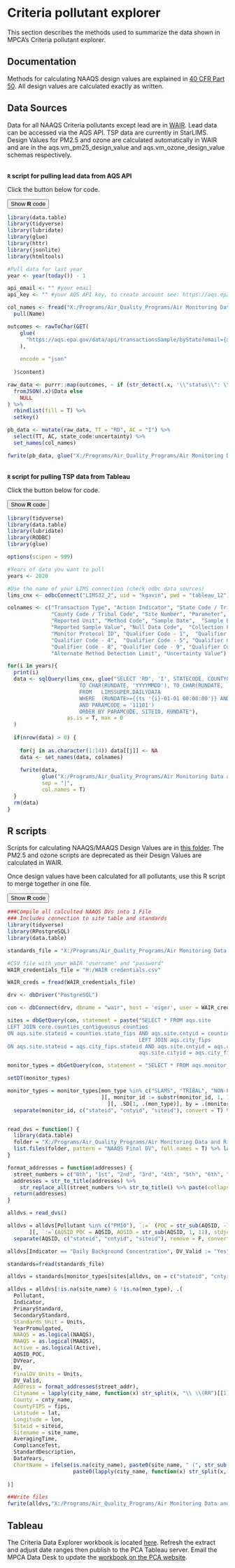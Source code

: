 # Criteria pollutant explorer

This section describes the methods used to summarize the data shown in MPCA's Criteria pollutant explorer.

## Documentation

Methods for calculating NAAQS design values are explained in [40 CFR Part 50](https://www.ecfr.gov/cgi-bin/text-idx?SID=c118ce8b63f65737a282c4281a59abf0&mc=true&node=pt40.2.50&rgn=div5). All design values are calculated exactly as written.

## Data Sources

Data for all NAAQS Criteria pollutants except lead are in [WAIR](http://rainier.pca.state.mn.us/documentation/DataDictionary/wair/index.html). Lead data can be accessed via the AQS API. TSP data are currently in StarLIMS. Design Values for PM2.5 and ozone are calculated automatically in WAIR and are in the aqs.vm_pm25_design_value and aqs.vm_ozone_design_value schemas respectively.

<br> __`R` script for pulling lead data from AQS API__ 

Click the button below for code.

<div class="toggle">
<button class = "btn_code">Show __R__ code</button>

```r
library(data.table)
library(tidyverse)
library(lubridate)
library(glue)
library(httr)
library(jsonlite)
library(htmltools)

#Pull data for last year
year <- year(today()) - 1

api_email <- "" #your email
api_key <- "" #your AQS API key, to create account see: https://aqs.epa.gov/aqsweb/documents/data_api.html#signup

col_names <- fread("X:/Programs/Air_Quality_Programs/Air Monitoring Data and Risks/Air Data Analysis Supporting Information/Information Tables/AQS Raw Data format.csv") %>%
  pull(Name)

outcomes <- rawToChar(GET(
    glue(
      "https://aqs.epa.gov/data/api/transactionsSample/byState?email={api_email}&key={api_key}&param=14129&bdate={year}0101&edate={year}1231&state=27"
    ),
    
    encode = "json"
    
  )$content)

raw_data <- purrr::map(outcomes, ~ if (str_detect(.x, '\\"status\\": \\"Success\\"'))
  fromJSON(.x)$Data else
    NULL
) %>%
  rbindlist(fill = T) %>%
  setkey()

pb_data <- mutate(raw_data, TT = "RD", AC = "I") %>%
  select(TT, AC, state_code:uncertainty) %>%
  set_names(col_names)

fwrite(pb_data, glue("X:/Programs/Air_Quality_Programs/Air Monitoring Data and Risks/6 Air Data/Monitoring Data/Ambient Air Monitoring Data - Test/MPCA Statewide Results/Criteria Pollutants/Lead/Raw Data/Lead Results MN {year}.txt"), sep = "|")
```

</div>

<br> __`R` script for pulling TSP data from Tableau__ 

Click the button below for code.

<div class="toggle">
<button class = "btn_code">Show __R__ code</button>

```r
library(tidyverse)
library(data.table)
library(lubridate)
library(RODBC)
library(glue)

options(scipen = 999)

#Years of data you want to pull
years <- 2020

#Use the name of your LIMS connection (check odbc data sources)
lims_cnx <- odbcConnect("LIMS32_2", uid = "kgavin", pwd = "tableau_12")  #Connect to LIMS

colnames <- c("Transaction Type", "Action Indicator", "State Code / Tribal Indicator",
              "County Code / Tribal Code", "Site Number", "Parameter", "POC",  "Duration Code",
              "Reported Unit", "Method Code", "Sample Date",  "Sample Begin Time",
              "Reported Sample Value", "Null Data Code",  "Collection Frequency Code",
              "Monitor Protocol ID", "Qualifier Code - 1",  "Qualifier Code - 2", "Qualifier Code - 3",
              "Qualifier Code - 4",  "Qualifier Code - 5", "Qualifier Code - 6", "Qualifier Code - 7",
              "Qualifier Code - 8", "Qualifier Code - 9", "Qualifier Code - 10",
              "Alternate Method Detection Limit", "Uncertainty Value")

for(i in years){
  print(i)
  data <- sqlQuery(lims_cnx, glue("SELECT 'RD', 'I', STATECODE, COUNTYCODE, SITECODE, PARAMCODE, POC, SAMPDURATION, UNITCODE, METHODCODE,
                       TO_CHAR(RUNDATE, 'YYYYMMDD'), TO_CHAR(RUNDATE, 'HH24:MI'), VALUE, NULLDATACODE
                       FROM   LIMSSUPER.DAILYDATA        
                       WHERE  (RUNDATE>={{ts '{i}-01-01 00:00:00'}} AND RUNDATE<{{ts '{i+1}-01-01 00:00:00'}}
                       AND PARAMCODE = '11101')  
                       ORDER BY PARAMCODE, SITEID, RUNDATE"),
                   as.is = T, max = 0
  )
  
  if(nrow(data) > 0) {
    
    for(j in as.character(1:14)) data[[j]] <- NA
    data <- set_names(data, colnames)
    
    fwrite(data,
           glue("X:/Programs/Air_Quality_Programs/Air Monitoring Data and Risks/6 Air Data/Monitoring Data/Ambient Air Monitoring Data - Test/MPCA Statewide Results/Criteria Pollutants/TSP/Raw Data/TSP Results MN {i}.txt"),
           sep = "|",
           col.names = T)
  }
  rm(data)
}
```

</div>

## R scripts

Scripts for calculating NAAQS/MAAQS Design Values are in [this folder](X:\Programs\Air_Quality_Programs\Air Monitoring Data and Risks\Air Data Analysis Supporting Information\Criteria Pollutant Design Value Calculations\R Files for DVs\Update DV Scripts). The PM2.5 and ozone scripts are deprecated as their Design Values are calculated in WAIR.

Once design values have been calculated for all pollutants, use this R script to merge together in one file.

<div class="toggle">
<button class = "btn_code">Show __R__ code</button>

```r
###Compile all calculted NAAQS DVs into 1 File
### Includes connection to site table and standards
library(tidyverse)
library(RPostgreSQL)
library(data.table)

standards_file = "X:/Programs/Air_Quality_Programs/Air Monitoring Data and Risks/Air Data Analysis Supporting Information/Information Tables/AQ Standards.csv"

#CSV file with your WAIR "username" and "password"
WAIR_credentials_file = "H:/WAIR credentials.csv"

WAIR_creds = fread(WAIR_credentials_file)

drv <- dbDriver("PostgreSQL")

con <- dbConnect(drv, dbname = "wair", host = 'eiger', user = WAIR_creds$username, password = WAIR_creds$password)

sites = dbGetQuery(con, statement = paste("SELECT * FROM aqs.site
LEFT JOIN core.counties_contiguousus counties
ON aqs.site.stateid = counties.state_fips AND aqs.site.cntyid = counties.cnty_fips
                                          LEFT JOIN aqs.city_fips
ON aqs.site.stateid = aqs.city_fips.stateid AND aqs.site.cntyid = aqs.city_fips.cntyid AND
                                          aqs.site.cityid = aqs.city_fips.cityid")) %>% setDT()

monitor_types = dbGetQuery(con, statement = "SELECT * FROM aqs.monitor_type")

setDT(monitor_types)

monitor_types = monitor_types[mon_type %in% c("SLAMS", "TRIBAL", "NON-EPA FEDERAL", "EPA")
                              ][, monitor_id := substr(monitor_id, 1, 11)
                                ][, .SD[1, .(mon_type)], by = .(monitor_id)] %>%
  separate(monitor_id, c("stateid", "cntyid", "siteid"), convert = T) %>% setDT()


read_dvs = function() {
  library(data.table)
  folder = "X:/Programs/Air_Quality_Programs/Air Monitoring Data and Risks/3 Data Analysis Results/Criteria Pollutant Analysis/DV Indicator Files/DVs - Final"
  list.files(folder, pattern = "NAAQS Final DV", full.names = T) %>% lapply(fread) %>% rbindlist(fill = T)
}

format_addresses = function(addresses) {
  street_numbers = c("0th", "1st", "2nd", "3rd", "4th", "5th", "6th", "7th", "8th", "9th")
  addresses = str_to_title(addresses) %>%
    str_replace_all(street_numbers %>% str_to_title() %>% paste(collapse = "|"), street_numbers)
  return(addresses)
}

alldvs = read_dvs()

alldvs = alldvs[Pollutant %in% c("PM10"), `:=` (POC = str_sub(AQSID, -1, -1))
       ][, `:=`(AQSID_POC = AQSID, AQSID = str_sub(AQSID, 1, 11), stdjoin = paste(Pollutant, Indicator, sep=": "))] %>%
  separate(AQSID, c("stateid", "cntyid", "siteid"), remove = F, convert = T) %>% setDT()

alldvs[Indicator == "Daily Background Concentration", DV_Valid := "Yes"]

standards=fread(standards_file)

alldvs = standards[monitor_types[sites[alldvs, on = c("stateid", "cntyid", "siteid")], on = c("stateid", "cntyid", "siteid")], on = "stdjoin"]

alldvs = alldvs[!is.na(site_name) & !is.na(mon_type), .(
  Pollutant,
  Indicator,
  PrimaryStandard,
  SecondaryStandard,
  Standards_Unit = Units,
  YearPromulgated,
  NAAQS = as.logical(NAAQS),
  MAAQS = as.logical(MAAQS),
  Active = as.logical(Active),
  AQSID_POC,
  DVYear,
  DV,
  FinalDV_Units = Units,
  DV_Valid,
  Address = format_addresses(street_addr),
  Cityname = lapply(city_name, function(x) str_split(x, "\\ \\(RR")[[1]][1]),
  County = cnty_name,
  CountyFIPS = fips,
  Latitude = lat,
  Longitude = lon,
  Siteid = siteid,
  Sitename = site_name,
  AveragingTime,
  ComplianceTest,
  StandardDescription,
  DataYears,
  ChartName = ifelse(is.na(city_name), paste0(site_name, " (", str_sub(AQSID_POC, 8, 13), ")"),
                     paste0(lapply(city_name, function(x) str_split(x, "\\ \\(RR")[[1]][1]), " (", str_sub(AQSID_POC, 8, 13), ")") )
  
)] 

##Write files
fwrite(alldvs,"X:/Programs/Air_Quality_Programs/Air Monitoring Data and Risks/3 Data Analysis Results/Criteria Pollutant Analysis/DV Indicator Files/DVs - Final/NAAQS_DVs.csv")
```

</div>

## Tableau

The Criteria Data Explorer workbook is located [here](X:\Programs\Air_Quality_Programs\Air Monitoring Data and Risks\5 Web Apps\Criteria Pollutants Web Application\Criteria Tableau Workbook\Criteria Pollutant Design Values 2021.twb). Refresh the extract and adjust date ranges then publish to the PCA Tableau server. Email the MPCA Data Desk to update the [workbook on the PCA website](https://www.pca.state.mn.us/air/criteria-pollutant-data-explorer).